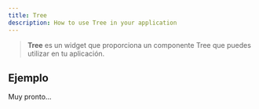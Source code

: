 ```yaml
---
title: Tree
description: How to use Tree in your application
---
```



> **Tree** es un widget que proporciona un componente Tree que puedes utilizar en tu aplicación.

## Ejemplo

Muy pronto...